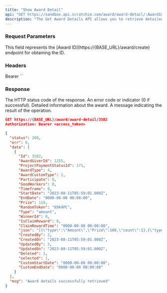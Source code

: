 ```yaml
---
title: "Show Award Detail"
api: "GET https://sandbox.api.scratchie.com/award/award-detail/:AwardId"
description: "The Get Award Details API allows you to retrieve detailed information about a specific award."
---
```


### Request Parameters

<ParamField body="AwardId" type="Number">
  This field represents the [Award ID](https://{BASE_URL}/award/create) endpoint for obtaining the ID.
</ParamField>

### Headers

<ParamField body="Authorization" type="String">
  Bearer `<access_token>`
</ParamField>

### Response

<ResponseField name="status" type="Number">
  The HTTP status code of the response.
</ResponseField>

<ResponseField name="err" type="Number">
  An error code or indicator (0 if successful).
</ResponseField>

<ResponseField name="data" type="Array">
  Detailed information about the award.
</ResponseField>

<ResponseField name="msg" type="String">
  A message indicating the result of the operation.
</ResponseField>

<RequestExample>

```json
GET https://{BASE_URL}/award/award-detail/3582
Authorization: Bearer <access_token>
```

</RequestExample>

<ResponseExample>

```json Response
{
  "status": 200,
  "err": 0,
  "data": [
    {
      "Id": 3582,
      "AwardGiverId": 1255,
      "ProjectPaymentStatusId": 171,
      "AwardType": 4,
      "AwardCustomType": 2,
      "Participate": 0,
      "GoodWorkers": 0,
      "Timeframe": 0,
      "StartDate": "2023-08-11T05:59:01.000Z",
      "EndDate": "0000-00-00 00:00:00",
      "Prize": 110,
      "RandomToken": "85K4PC",
      "Type": "amount",
      "WinnerId": 0,
      "IsClaimReward": 0,
      "ClaimRewardTime": "0000-00-00 00:00:00",
      "json": "[{\"type\":\"Amount\",\"Prize\":100,\"count\":1},{\"type\":\"Amount\",\"Prize\":50,\"count\":1}]",
      "CreatedBy": 2,
      "CreatedOn": "2023-08-11T05:59:01.000Z",
      "UpdatedBy": 2,
      "UpdatedOn": "2023-08-11T05:59:01.000Z",
      "Deleted": 1,
      "selected": 1,
      "CustomStartDate": "0000-00-00 00:00:00",
      "CustomEndDate": "0000-00-00 00:00:00"
    }
  ],
  "msg": "Award details successfully retrieved"
}

```

</ResponseExample>
